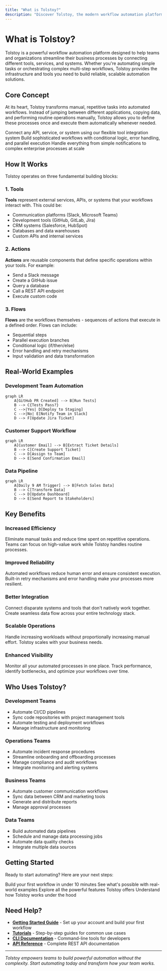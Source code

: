 ```yaml
---
title: "What is Tolstoy?"
description: "Discover Tolstoy, the modern workflow automation platform that connects your tools, automates your processes, and scales with your business."
---
```


# What is Tolstoy?

Tolstoy is a powerful workflow automation platform designed to help teams and organizations streamline their business processes by connecting different tools, services, and systems. Whether you're automating simple tasks or orchestrating complex multi-step workflows, Tolstoy provides the infrastructure and tools you need to build reliable, scalable automation solutions.

## Core Concept

At its heart, Tolstoy transforms manual, repetitive tasks into automated workflows. Instead of jumping between different applications, copying data, and performing routine operations manually, Tolstoy allows you to define these processes once and execute them automatically whenever needed.

<CardGroup cols={3}>
  <Card title="Connect" icon="link" iconType="duotone">
    Connect any API, service, or system using our flexible tool integration system
  </Card>
  <Card title="Automate" icon="robot" iconType="duotone">
    Build sophisticated workflows with conditional logic, error handling, and parallel execution
  </Card>
  <Card title="Scale" icon="chart-line-up" iconType="duotone">
    Handle everything from simple notifications to complex enterprise processes at scale
  </Card>
</CardGroup>

## How It Works

Tolstoy operates on three fundamental building blocks:

### 1. Tools
**Tools** represent external services, APIs, or systems that your workflows interact with. This could be:
- Communication platforms (Slack, Microsoft Teams)
- Development tools (GitHub, GitLab, Jira)
- CRM systems (Salesforce, HubSpot)
- Databases and data warehouses
- Custom APIs and internal services

### 2. Actions
**Actions** are reusable components that define specific operations within your tools. For example:
- Send a Slack message
- Create a GitHub issue
- Query a database
- Call a REST API endpoint
- Execute custom code

### 3. Flows
**Flows** are the workflows themselves - sequences of actions that execute in a defined order. Flows can include:
- Sequential steps
- Parallel execution branches  
- Conditional logic (if/then/else)
- Error handling and retry mechanisms
- Input validation and data transformation

## Real-World Examples

### Development Team Automation
```mermaid
graph LR
    A[GitHub PR Created] --> B[Run Tests]
    B --> C{Tests Pass?}
    C -->|Yes| D[Deploy to Staging]
    C -->|No| E[Notify Team in Slack]
    D --> F[Update Jira Ticket]
```

### Customer Support Workflow
```mermaid
graph LR
    A[Customer Email] --> B[Extract Ticket Details]
    B --> C[Create Support Ticket]
    C --> D[Assign to Team]
    D --> E[Send Confirmation Email]
```

### Data Pipeline
```mermaid
graph LR
    A[Daily 9 AM Trigger] --> B[Fetch Sales Data]
    B --> C[Transform Data]
    C --> D[Update Dashboard]
    D --> E[Send Report to Stakeholders]
```

## Key Benefits

### Increased Efficiency
Eliminate manual tasks and reduce time spent on repetitive operations. Teams can focus on high-value work while Tolstoy handles routine processes.

### Improved Reliability
Automated workflows reduce human error and ensure consistent execution. Built-in retry mechanisms and error handling make your processes more resilient.

### Better Integration
Connect disparate systems and tools that don't natively work together. Create seamless data flow across your entire technology stack.

### Scalable Operations
Handle increasing workloads without proportionally increasing manual effort. Tolstoy scales with your business needs.

### Enhanced Visibility
Monitor all your automated processes in one place. Track performance, identify bottlenecks, and optimize your workflows over time.

## Who Uses Tolstoy?

### Development Teams
- Automate CI/CD pipelines
- Sync code repositories with project management tools
- Automate testing and deployment workflows
- Manage infrastructure and monitoring

### Operations Teams
- Automate incident response procedures
- Streamline onboarding and offboarding processes
- Manage compliance and audit workflows
- Integrate monitoring and alerting systems

### Business Teams
- Automate customer communication workflows
- Sync data between CRM and marketing tools
- Generate and distribute reports
- Manage approval processes

### Data Teams
- Build automated data pipelines
- Schedule and manage data processing jobs
- Automate data quality checks
- Integrate multiple data sources

## Getting Started

Ready to start automating? Here are your next steps:

<CardGroup cols={2}>
  <Card title="Quick Start Guide" icon="rocket" href="/product/getting-started/first-workflow">
    Build your first workflow in under 10 minutes
  </Card>
  <Card title="Explore Use Cases" icon="lightbulb" href="/product/overview/use-cases">
    See what's possible with real-world examples
  </Card>
</CardGroup>

<CardGroup cols={2}>
  <Card title="Key Features" icon="star" href="/product/overview/key-features">
    Explore all the powerful features Tolstoy offers
  </Card>
  <Card title="Architecture Overview" icon="building" href="/product/overview/architecture">
    Understand how Tolstoy works under the hood
  </Card>
</CardGroup>

## Need Help?

- **[Getting Started Guide](/product/getting-started/account-setup)** - Set up your account and build your first workflow
- **[Tutorials](/product/tutorials/github-slack-workflow)** - Step-by-step guides for common use cases
- **[CLI Documentation](/cli/getting-started/installation)** - Command-line tools for developers
- **[API Reference](/api/overview/introduction)** - Complete REST API documentation

---

*Tolstoy empowers teams to build powerful automation without the complexity. Start automating today and transform how your team works.*